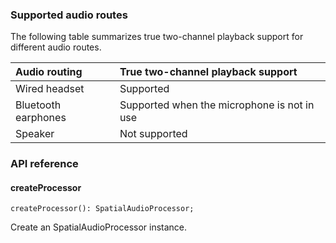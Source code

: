 <PlatformWrapper platform="web">

### Supported audio routes

The following table summarizes true two-channel playback support for different audio routes.

| Audio routing | True two-channel playback support |
|:----|:--------|
| Wired headset | Supported |
| Bluetooth earphones |	Supported when the microphone is not in use |
| Speaker | Not supported |


### API reference

#### createProcessor

`createProcessor(): SpatialAudioProcessor;`

Create an SpatialAudioProcessor instance.





</PlatformWrapper>